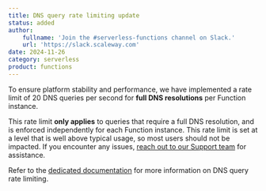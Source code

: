 ```yaml
---
title: DNS query rate limiting update
status: added
author:
    fullname: 'Join the #serverless-functions channel on Slack.'
    url: 'https://slack.scaleway.com'
date: 2024-11-26
category: serverless
product: functions
---
```


To ensure platform stability and performance, we have implemented a rate limit of 20 DNS queries per second for **full DNS resolutions** per Function instance. 

This rate limit **only applies** to queries that require a full DNS resolution, and is enforced independently for each Function instance. This rate limit is set at a level that is well above typical usage, so most users should not be impacted. If you encounter any issues, [reach out to our Support team](https://console.scaleway.com/support/tickets/create) for assistance.

Refer to the [dedicated documentation](/serverless-functions/reference-content/dns-query-rate-limit/) for more information on DNS query rate limiting.
